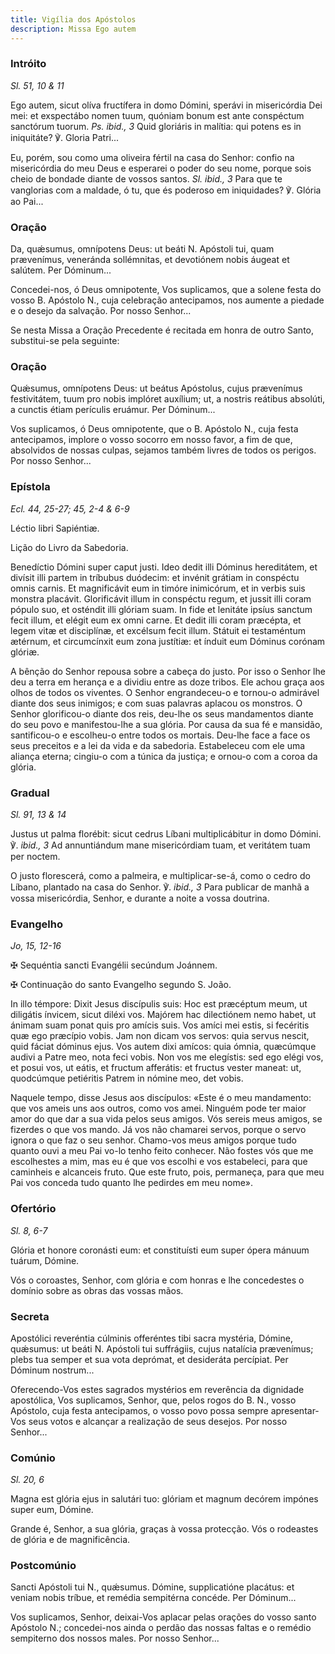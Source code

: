 ```yaml
---
title: Vigília dos Apóstolos
description: Missa Ego autem
---
```


### Intróito

<em>Sl. 51, 10 & 11</em>

<div class="side-by-side not-content">

Ego autem, sicut olíva fructífera in domo Dómini, sperávi in misericórdia Dei mei: et exspectábo nomen tuum, quóniam bonum est ante conspéctum sanctórum tuorum. <em>Ps. ibid., 3</em> Quid gloriáris in malítia: qui potens es in iniquitáte? ℣. Gloria Patri...

Eu, porém, sou como uma oliveira fértil na casa do Senhor: confio na misericórdia do meu Deus e esperarei o poder do seu nome, porque sois cheio de bondade diante de vossos santos. <em>Sl. ibid., 3</em> Para que te vanglorias com a maldade, ó tu, que és poderoso em iniquidades? ℣. Glória ao Pai...

</div>

### Oração

<div class="side-by-side not-content">

Da, quǽsumus, omnípotens Deus: ut beáti <span class="text-red-500">N.</span> Apóstoli tui, quam prævenímus, veneránda sollémnitas, et devotiónem nobis áugeat et salútem. Per Dóminum...

Concedei-nos, ó Deus omnipotente, Vos suplicamos, que a solene festa do vosso B. Apóstolo <span class="text-red-500">N.</span>, cuja celebração antecipamos, nos aumente a piedade e o desejo da salvação. Por nosso Senhor...

</div>

<aside>
  Se nesta Missa a Oração Precedente é recitada em honra de outro Santo,
  substitui-se pela seguinte:
</aside>

### Oração

<div class="side-by-side not-content">

Quǽsumus, omnípotens Deus: ut beátus Apóstolus, cujus prævenímus festivitátem, tuum pro nobis implóret auxílium; ut, a nostris reátibus absolúti, a cunctis étiam perículis eruámur. Per Dóminum...

Vos suplicamos, ó Deus omnipotente, que o B. Apóstolo <span class="text-red-500">N.</span>, cuja festa antecipamos, implore o vosso socorro em nosso favor, a fim de que, absolvidos de nossas culpas, sejamos também livres de todos os perigos. Por nosso Senhor...

</div>

### Epístola

<em>Ecl. 44, 25-27; 45, 2-4 & 6-9</em>

<div class="side-by-side not-content">

Léctio libri Sapiéntiæ.

Lição do Livro da Sabedoria.

Benedíctio Dómini super caput justi. Ideo dedit illi Dóminus hereditátem, et divísit illi partem in tríbubus duódecim: et invénit grátiam in conspéctu omnis carnis. Et magnificávit eum in timóre inimicórum, et in verbis suis monstra placávit. Glorificávit illum in conspéctu regum, et jussit illi coram pópulo suo, et osténdit illi glóriam suam. In fide et lenitáte ipsíus sanctum fecit illum, et elégit eum ex omni carne. Et dedit illi coram præcépta, et legem vitæ et disciplínæ, et excélsum fecit illum. Státuit ei testaméntum ætérnum, et circumcínxit eum zona justítiæ: et índuit eum Dóminus corónam glóriæ.

A bênção do Senhor repousa sobre a cabeça do justo. Por isso o Senhor lhe deu a terra em herança e a dividiu entre as doze tribos. Ele achou graça aos olhos de todos os viventes. O Senhor engrandeceu-o e tornou-o admirável diante dos seus inimigos; e com suas palavras aplacou os monstros. O Senhor glorificou-o diante dos reis, deu-lhe os seus mandamentos diante do seu povo e manifestou-lhe a sua glória. Por causa da sua fé e mansidão, santificou-o e escolheu-o entre todos os mortais. Deu-lhe face a face os seus preceitos e a lei da vida e da sabedoria. Estabeleceu com ele uma aliança eterna; cingiu-o com a túnica da justiça; e ornou-o com a coroa da glória.

</div>

### Gradual

<em>Sl. 91, 13 & 14</em>

<div class="side-by-side not-content">

Justus ut palma florébit: sicut cedrus Líbani multiplicábitur in domo Dómini. ℣. <em>ibid., 3</em> Ad annuntiándum mane misericórdiam tuam, et veritátem tuam per noctem.

O justo florescerá, como a palmeira, e multiplicar-se-á, como o cedro do Líbano, plantado na casa do Senhor. ℣. <em>ibid., 3</em> Para publicar de manhã a vossa misericórdia, Senhor, e durante a noite a vossa doutrina.

</div>

### Evangelho

<em>Jo, 15, 12-16</em>

<div class="side-by-side not-content">

<span class="cross text-red-500">✠</span> Sequéntia sancti Evangélii secúndum Joánnem.

<span class="cross text-red-500">✠</span> Continuação do santo Evangelho segundo S. João.

In illo témpore: Dixit Jesus discípulis suis: Hoc est præcéptum meum, ut diligátis ínvicem, sicut diléxi vos. Majórem hac dilectiónem nemo habet, ut ánimam suam ponat quis pro amícis suis. Vos amíci mei estis, si fecéritis quæ ego præcípio vobis. Jam non dicam vos servos: quia servus nescit, quid fáciat dóminus ejus. Vos autem dixi amícos: quia ómnia, quæcúmque audivi a Patre meo, nota feci vobis. Non vos me elegístis: sed ego elégi vos, et posui vos, ut eátis, et fructum afferátis: et fructus vester maneat: ut, quodcúmque petiéritis Patrem in nómine meo, det vobis.

Naquele tempo, disse Jesus aos discípulos: «Este é o meu mandamento: que vos ameis uns aos outros, como vos amei. Ninguém pode ter maior amor do que dar a sua vida pelos seus amigos. Vós sereis meus amigos, se fizerdes o que vos mando. Já vos não chamarei servos, porque o servo ignora o que faz o seu senhor. Chamo-vos meus amigos porque tudo quanto ouvi a meu Pai vo-lo tenho feito conhecer. Não fostes vós que me escolhestes a mim, mas eu é que vos escolhi e vos estabeleci, para que caminheis e alcanceis fruto. Que este fruto, pois, permaneça, para que meu Pai vos conceda tudo quanto lhe pedirdes em meu nome».

</div>

### Ofertório

<em>Sl. 8, 6-7</em>

<div class="side-by-side not-content">

Glória et honore coronásti eum: et constituísti eum super ópera mánuum tuárum, Dómine.

Vós o coroastes, Senhor, com glória e com honras e lhe concedestes o domínio sobre as obras das vossas mãos.

</div>

### Secreta

<div class="side-by-side not-content">

Apostólici reveréntia cúlminis offeréntes tibi sacra mystéria, Dómine, quǽsumus: ut beáti <span class="text-red-500">N.</span> Apóstoli tui suffrágiis, cujus natalícia prævenímus; plebs tua semper et sua vota deprómat, et desideráta percípiat. Per Dóminum nostrum...

Oferecendo-Vos estes sagrados mystérios em reverência da dignidade apostólica, Vos suplicamos, Senhor, que, pelos rogos do B. <span class="text-red-500">N.</span>, vosso Apóstolo, cuja festa antecipamos, o vosso povo possa sempre apresentar-Vos seus votos e alcançar a realização de seus desejos. Por nosso Senhor...

</div>

### Comúnio

<em>Sl. 20, 6</em>

<div class="side-by-side not-content">

Magna est glória ejus in salutári tuo: glóriam et magnum decórem impónes super eum, Dómine.

Grande é, Senhor, a sua glória, graças à vossa protecção. Vós o rodeastes de glória e de magnificência.

</div>

### Postcomúnio

<div class="side-by-side not-content">

Sancti Apóstoli tui <span class="text-red-500">N.</span>, quǽsumus. Dómine, supplicatióne placátus: et veniam nobis tríbue, et remédia sempitérna concéde. Per Dóminum...

Vos suplicamos, Senhor, deixai-Vos aplacar pelas orações do vosso santo Apóstolo <span class="text-red-500">N.</span>; concedei-nos ainda o perdão das nossas faltas e o remédio sempiterno dos nossos males. Por nosso Senhor...

</div>
